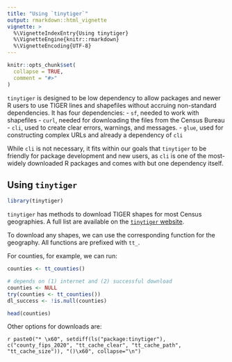 ```yaml
---
title: "Using `tinytiger`"
output: rmarkdown::html_vignette
vignette: >
  %\VignetteIndexEntry{Using tinytiger}
  %\VignetteEngine{knitr::rmarkdown}
  %\VignetteEncoding{UTF-8}
---
```


```r
knitr::opts_chunk$set(
  collapse = TRUE,
  comment = "#>"
)
```

`tinytiger` is designed to be low dependency to allow packages and newer R users to use TIGER lines and shapefiles without accruing non-standard dependencies. It has four dependencies:
- `sf`, needed to work with shapefiles
- `curl`, needed for downloading the files from the Census Bureau
- `cli`, used to create clear errors, warnings, and messages.
- `glue`, used for constructing complex URLs and already a dependency of `cli`

While `cli` is not necessary, it fits within our goals that `tinytiger` to be friendly for package development and new users, as `cli` is one of the most-widely downloaded R packages and comes with but one dependency itself.


## Using `tinytiger`

```r
library(tinytiger)
```

`tinytiger` has methods to download TIGER shapes for most Census geographies.
A full list are available on the [`tinytiger` website](https://alarm-redist.org/tinytiger/index.html#supported-geographies).

To download any shapes, we can use the corresponding function for the geography. 
All functions are prefixed with `tt_`.

For counties, for example, we can run:

```r
counties <- tt_counties()
```

```r
# depends on (1) internet and (2) successful download
counties <- NULL
try(counties <- tt_counties())
dl_success <- !is.null(counties)
```

```r
head(counties)
```


Other options for downloads are:

`r paste0("* \x60", setdiff(ls("package:tinytiger"), c("county_fips_2020", "tt_cache_clear", "tt_cache_path", "tt_cache_size")), "()\x60", collapse="\n")`
